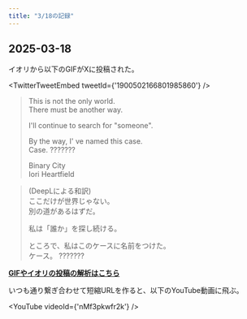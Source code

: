 ```yaml
---
title: "3/18の記録"
---
```



## 2025-03-18

イオリから以下のGIFがXに投稿された。

<TwitterTweetEmbed
  tweetId={'1900502166801985860'}
/>

> This is not the only world.  
> There must be another way.  
>
> I'll continue to search for "someone".  
> 
> By the way, I' ve named this case.  
> Case.  ???????  
> 
> Binary City  
> Iori Heartfield

> (DeepLによる和訳)  
> ここだけが世界じゃない。  
> 別の道があるはずだ。  
>
> 私は「誰か」を探し続ける。  
> 
> ところで、私はこのケースに名前をつけた。  
> ケース。 ???????  

**[GIFやイオリの投稿の解析はこちら](./0318/iori_post)**

いつも通り繋ぎ合わせて短縮URLを作ると、以下のYouTube動画に飛ぶ。

<YouTube
  videoId={'nMf3pkwfr2k'}
/>